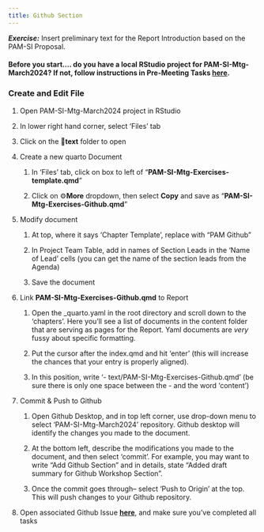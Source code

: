 ```yaml
---
title: Github Section
---
```


***Exercise:*** Insert preliminary text for the Report Introduction based on the PAM-SI Proposal.

#### Before you start.... do you have a local RStudio project for PAM-SI-Mtg-March2024? If not, follow instructions in Pre-Meeting Tasks [here](https://sael-swfsc.github.io/OpenScience/).

### Create and Edit File

1.  Open PAM-SI-Mtg-March2024 project in RStudio

2.  In lower right hand corner, select 'Files' tab

3.  Click on the 📁**text** folder to open

4.  Create a new quarto Document

    1.  In 'Files' tab, click on box to left of "**PAM-SI-Mtg-Exercises-template.qmd**"

    2.  Click on ⚙️**More** dropdown, then select **Copy** and save as "**PAM-SI-Mtg-Exercises-Github.qmd**"

5.  Modify document

    1.  At top, where it says 'Chapter Template', replace with "PAM Github"

    2.  In Project Team Table, add in names of Section Leads in the 'Name of Lead' cells (you can get the name of the section leads from the Agenda)

    3.  Save the document

6.  Link **PAM-SI-Mtg-Exercises-Github.qmd** to Report

    1.  Open the \_quarto.yaml in the root directory and scroll down to the 'chapters'. Here you'll see a list of documents in the content folder that are serving as pages for the Report. Yaml documents are *very* fussy about specific formatting.

    2.  Put the cursor after the index.qmd and hit 'enter' (this will increase the chances that your entry is properly aligned).

    3.  In this position, write '- text/PAM-SI-Mtg-Exercises-Github.qmd' (be sure there is only one space between the - and the word 'content')

7.  Commit & Push to Github

    1.  Open Github Desktop, and in top left corner, use drop-down menu to select 'PAM-SI-Mtg-March2024' repository. Github desktop will identify the changes you made to the document.

    2.  At the bottom left, describe the modifications you made to the document, and then select 'commit'. For example, you may want to write "Add Github Section" and in details, state "Added draft summary for Github Workshop Section".

    3.  Once the commit goes through-- select 'Push to Origin' at the top. This will push changes to your Github repository.

8.  Open associated Github Issue [**here**](https://github.com/SAEL-SWFSC/PAM-SI-Mtg-March2024/issues/28), and make sure you've completed all tasks
